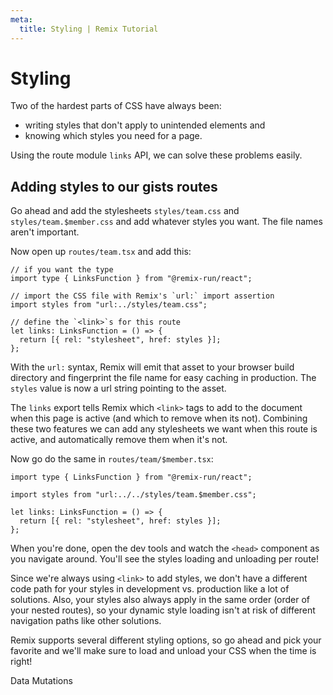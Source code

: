 ```yaml
---
meta:
  title: Styling | Remix Tutorial
---
```



# Styling

Two of the hardest parts of CSS have always been:

- writing styles that don't apply to unintended elements and
- knowing which styles you need for a page.

Using the route module `links` API, we can solve these problems easily.

## Adding styles to our gists routes

Go ahead and add the stylesheets `styles/team.css` and `styles/team.$member.css` and add whatever styles you want. The file names aren't important.

Now open up `routes/team.tsx` and add this:

```tsx
// if you want the type
import type { LinksFunction } from "@remix-run/react";

// import the CSS file with Remix's `url:` import assertion
import styles from "url:../styles/team.css";

// define the `<link>`s for this route
let links: LinksFunction = () => {
  return [{ rel: "stylesheet", href: styles }];
};
```

With the `url:` syntax, Remix will emit that asset to your browser build directory and fingerprint the file name for easy caching in production. The `styles` value is now a url string pointing to the asset.

The `links` export tells Remix which `<link>` tags to add to the document when this page is active (and which to remove when its not). Combining these two features we can add any stylesheets we want when this route is active, and automatically remove them when it's not.

Now go do the same in `routes/team/$member.tsx`:

```tsx
import type { LinksFunction } from "@remix-run/react";

import styles from "url:../../styles/team.$member.css";

let links: LinksFunction = () => {
  return [{ rel: "stylesheet", href: styles }];
};
```

When you're done, open the dev tools and watch the `<head>` component as you navigate around. You'll see the styles loading and unloading per route!

Since we're always using `<link>` to add styles, we don't have a different code path for your styles in development vs. production like a lot of solutions. Also, your styles also always apply in the same order (order of your nested routes), so your dynamic style loading isn't at risk of different navigation paths like other solutions.

Remix supports <Link to="../../styling">several different styling options</Link>, so go ahead and pick your favorite and we'll make sure to load and unload your CSS when the time is right!

<div className="next-prev-links">
  <Link className="next" to="../mutations">
    Data Mutations
  </Link>
</div>
